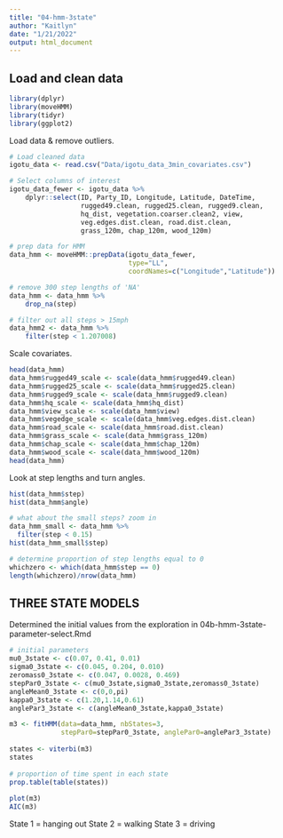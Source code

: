 ```yaml
---
title: "04-hmm-3state"
author: "Kaitlyn"
date: "1/21/2022"
output: html_document
---
```


## Load and clean data

```r
library(dplyr)
library(moveHMM)
library(tidyr)
library(ggplot2)
```

Load data & remove outliers.
```r
# Load cleaned data
igotu_data <- read.csv("Data/igotu_data_3min_covariates.csv")

# Select columns of interest
igotu_data_fewer <- igotu_data %>% 
    dplyr::select(ID, Party_ID, Longitude, Latitude, DateTime,
                  rugged49.clean, rugged25.clean, rugged9.clean,
                  hq_dist, vegetation.coarser.clean2, view,
                  veg.edges.dist.clean, road.dist.clean,
                  grass_120m, chap_120m, wood_120m)

# prep data for HMM
data_hmm <- moveHMM::prepData(igotu_data_fewer, 
                              type="LL", 
                              coordNames=c("Longitude","Latitude"))

# remove 300 step lengths of 'NA'
data_hmm <- data_hmm %>% 
    drop_na(step) 

# filter out all steps > 15mph
data_hmm2 <- data_hmm %>% 
    filter(step < 1.207008)
```

Scale covariates.
```r
head(data_hmm)
data_hmm$rugged49_scale <- scale(data_hmm$rugged49.clean)
data_hmm$rugged25_scale <- scale(data_hmm$rugged25.clean)
data_hmm$rugged9_scale <- scale(data_hmm$rugged9.clean)
data_hmm$hq_scale <- scale(data_hmm$hq_dist)
data_hmm$view_scale <- scale(data_hmm$view)
data_hmm$vegedge_scale <- scale(data_hmm$veg.edges.dist.clean)
data_hmm$road_scale <- scale(data_hmm$road.dist.clean)
data_hmm$grass_scale <- scale(data_hmm$grass_120m)
data_hmm$chap_scale <- scale(data_hmm$chap_120m)
data_hmm$wood_scale <- scale(data_hmm$wood_120m)
head(data_hmm)
```


Look at step lengths and turn angles.
```r
hist(data_hmm$step)
hist(data_hmm$angle)

# what about the small steps? zoom in
data_hmm_small <- data_hmm %>% 
  filter(step < 0.15)
hist(data_hmm_small$step)

# determine proportion of step lengths equal to 0
whichzero <- which(data_hmm$step == 0)
length(whichzero)/nrow(data_hmm)
```


## THREE STATE MODELS

Determined the initial values from the exploration in 04b-hmm-3state-parameter-select.Rmd
 
```r
# initial parameters
mu0_3state <- c(0.07, 0.41, 0.01)
sigma0_3state <- c(0.045, 0.204, 0.010)
zeromass0_3state <- c(0.047, 0.0028, 0.469) 
stepPar0_3state <- c(mu0_3state,sigma0_3state,zeromass0_3state)
angleMean0_3state <- c(0,0,pi)
kappa0_3state <- c(1.20,1.14,0.61)
anglePar3_3state <- c(angleMean0_3state,kappa0_3state)
```

```r
m3 <- fitHMM(data=data_hmm, nbStates=3, 
             stepPar0=stepPar0_3state, anglePar0=anglePar3_3state)
 
states <- viterbi(m3)
states
 
# proportion of time spent in each state
prop.table(table(states)) 
 
plot(m3)
AIC(m3)
```

 
State 1 = hanging out
State 2 = walking
State 3 = driving
